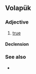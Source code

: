 ==Volapük==

===Adjective===
{{head|vo|adjective}}

# [[true]]

====Declension====
{{vo-decl-adj}}

===See also===
* {{l|vo|veratik}}